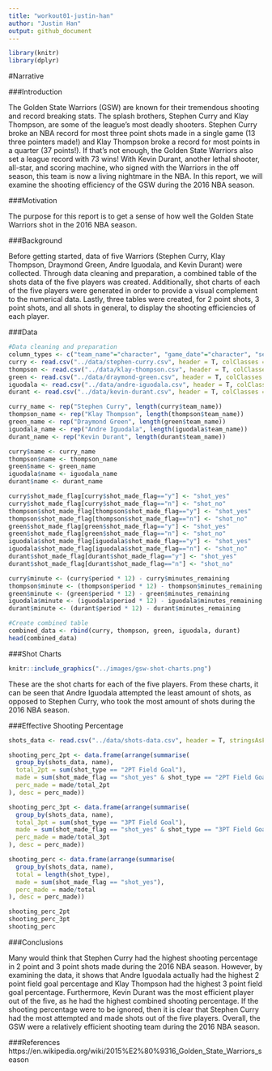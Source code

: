 ```yaml
---
title: "workout01-justin-han"
author: "Justin Han"
output: github_document
---
```

```r
library(knitr)
library(dplyr)
```

#Narrative

###Introduction

The Golden State Warriors (GSW) are known for their tremendous shooting and record breaking stats. The splash brothers, Stephen Curry and Klay Thompson, are some of the league's most deadly shooters. Stephen Curry broke an NBA record for most three point shots made in a single game (13 three pointers made!) and Klay Thompson broke a record for most points in a quarter (37 points!). If that's not enough, the Golden State Warriors also set a league record with 73 wins! With Kevin Durant, another lethal shooter, all-star, and scoring machine, who signed with the Warriors in the off season, this team is now a living nightmare in the NBA. In this report, we will examine the shooting efficiency of the GSW during the 2016 NBA season.

###Motivation

The purpose for this report is to get a sense of how well the Golden State Warriors shot in the 2016 NBA season. 

###Background

Before getting started, data of five Warriors (Stephen Curry, Klay Thompson, Draymond Green, Andre Iguodala, and Kevin Durant) were collected. Through data cleaning and preparation, a combined table of the shots data of the five players was created. Additionally, shot charts of each of the five players were generated in order to provide a visual complement to the numerical data. Lastly, three tables were created, for 2 point shots, 3 point shots, and all shots in general, to display the shooting efficiencies of each player.

###Data

```r
#Data cleaning and preparation
column_types <- c("team_name"="character", "game_date"="character", "season"="integer", "period"="integer", "minutes_remaining"="integer", "seconds_remaining"="integer", "shot_made_flag"="character", "action_type"="character", "shot_type"="character", "shot_distance"="integer", "opponent"="character", "x"="integer", "y"="integer")
curry <- read.csv("../data/stephen-curry.csv", header = T, colClasses = column_types, stringsAsFactors = FALSE)
thompson <- read.csv("../data/klay-thompson.csv", header = T, colClasses = column_types, stringsAsFactors = FALSE)
green <- read.csv("../data/draymond-green.csv", header = T, colClasses = column_types, stringsAsFactors = FALSE)
iguodala <- read.csv("../data/andre-iguodala.csv", header = T, colClasses = column_types, stringsAsFactors = FALSE)
durant <- read.csv("../data/kevin-durant.csv", header = T, colClasses = column_types, stringsAsFactors = FALSE)

curry_name <- rep("Stephen Curry", length(curry$team_name))
thompson_name <- rep("Klay Thompson", length(thompson$team_name))
green_name <- rep("Draymond Green", length(green$team_name))
iguodala_name <- rep("Andre Iguodala", length(iguodala$team_name))
durant_name <- rep("Kevin Durant", length(durant$team_name))

curry$name <- curry_name
thompson$name <- thompson_name
green$name <- green_name
iguodala$name <- iguodala_name
durant$name <- durant_name

curry$shot_made_flag[curry$shot_made_flag=="y"] <- "shot_yes"
curry$shot_made_flag[curry$shot_made_flag=="n"] <- "shot_no"
thompson$shot_made_flag[thompson$shot_made_flag=="y"] <- "shot_yes"
thompson$shot_made_flag[thompson$shot_made_flag=="n"] <- "shot_no"
green$shot_made_flag[green$shot_made_flag=="y"] <- "shot_yes"
green$shot_made_flag[green$shot_made_flag=="n"] <- "shot_no"
iguodala$shot_made_flag[iguodala$shot_made_flag=="y"] <- "shot_yes"
iguodala$shot_made_flag[iguodala$shot_made_flag=="n"] <- "shot_no"
durant$shot_made_flag[durant$shot_made_flag=="y"] <- "shot_yes"
durant$shot_made_flag[durant$shot_made_flag=="n"] <- "shot_no"

curry$minute <- (curry$period * 12) - curry$minutes_remaining
thompson$minute <- (thompson$period * 12) - thompson$minutes_remaining
green$minute <- (green$period * 12) - green$minutes_remaining
iguodala$minute <- (iguodala$period * 12) - iguodala$minutes_remaining
durant$minute <- (durant$period * 12) - durant$minutes_remaining

#Create combined table
combined_data <- rbind(curry, thompson, green, iguodala, durant)
head(combined_data)
```

###Shot Charts

```r
knitr::include_graphics("../images/gsw-shot-charts.png")
```
These are the shot charts for each of the five players. From these charts, it can be seen that Andre Iguodala attempted the least amount of shots, as opposed to Stephen Curry, who took the most amount of shots during the 2016 NBA season.  

###Effective Shooting Percentage

```r
shots_data <- read.csv("../data/shots-data.csv", header = T, stringsAsFactors = FALSE)

shooting_perc_2pt <- data.frame(arrange(summarise(
  group_by(shots_data, name),
  total_2pt = sum(shot_type == "2PT Field Goal"),
  made = sum(shot_made_flag == "shot_yes" & shot_type == "2PT Field Goal"),
  perc_made = made/total_2pt
), desc = perc_made))

shooting_perc_3pt <- data.frame(arrange(summarise(
  group_by(shots_data, name),
  total_3pt = sum(shot_type == "3PT Field Goal"),
  made = sum(shot_made_flag == "shot_yes" & shot_type == "3PT Field Goal"),
  perc_made = made/total_3pt
), desc = perc_made))

shooting_perc <- data.frame(arrange(summarise(
  group_by(shots_data, name),
  total = length(shot_type),
  made = sum(shot_made_flag == "shot_yes"),
  perc_made = made/total
), desc = perc_made))

shooting_perc_2pt
shooting_perc_3pt
shooting_perc
```

###Conclusions

Many would think that Stephen Curry had the highest shooting percentage in 2 point and 3 point shots made during the 2016 NBA season. However, by examining the data, it shows that Andre Iguodala actually had the highest 2 point field goal percentage and Klay Thompson had the highest 3 point field goal percentage. Furthermore, Kevin Durant was the most efficient player out of the five, as he had the highest combined shooting percentage. If the shooting percentage were to be ignored, then it is clear that Stephen Curry had the most attempted and made shots out of the five players. Overall, the GSW were a relatively efficient shooting team during the 2016 NBA season. 

###References
https://en.wikipedia.org/wiki/2015%E2%80%9316_Golden_State_Warriors_season
